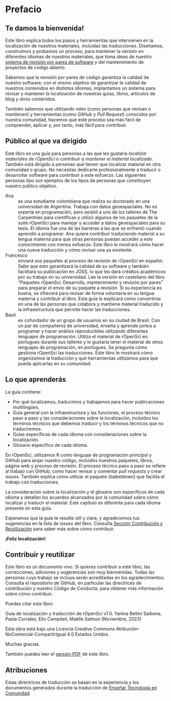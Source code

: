 # Prefacio {.unnumbered}

## Te damos la bienvenida!

Este libro explica todos los pasos y herramientas que intervienen en la localización de nuestros materiales, incluidas las traducciones.
Diseñamos, construimos y probamos un proceso, para mantener la versión en diferentes idiomas de nuestros materiales, que toma ideas de nuestro [sistema de revisión por pares de software](https://ropensci.org/software-review/) y del mantenimiento de proyectos de código abierto.

Sabemos que la revisión por pares de código garantiza la calidad de nuestro software; con el mismo objetivo de garantizar la calidad de nuestros contenidos en distintos idiomas, implantamos un sistema para revisar y mantener la localización de nuestras guías, libros, articulos de blog y otros contenidos.

También sabemos que utilizando roles (como personas que revisan o mantienen) y herramientas (como GitHub y _Pull Request_) conocidos por nuestra comunidad, hacemos que este proceso sea más fácil de comprender, aplicar y, por tanto, más fácil para contribuir.

## Público al que va dirigido

Este libro es una guía para personas a las que les gustaría *localizar materiales de rOpenSci* o *contribuir a mantener el material localizado*.  También está dirigido a personas que tienen que localizar material en otra comunidad o grupo. No necesitas dedicarte profesionalmente a traducir o desarrollar software para contribuir a este esfuerzo.  Las siguientes personas tipo son ejemplos de los tipos de personas que constituyen nuestro público objetivo.

Ana
:  
es una estudiante colombiana que realiza su doctorado en una universidad de Argentina. Trabaja con datos geoespaciales. No es experta en programación, pero asistió a uno de los talleres de The Carpentries para científicas y utilizó algunos de los paquetes de la suite rOpenSci para manejar y acceder a datos geoespaciales para su tesis.
El idioma fue una de las barreras a las que se enfrentó cuando aprendió a programar. Ana quiere contribuir traduciendo material a su lengua materna para que otras personas puedan acceder a este conocimiento con menos esfuerzo. Este libro le mostrará cómo hacer una nueva traducción y cómo revisar una ya existente.

Francesco
:  
enviará sus paquetes al proceso de revisión de rOpenSci en español. Sabe que esto garantizará la calidad de su software y también facilitará su publicación en JOSS, lo que les dará créditos académicos por su trabajo en su universidad. Lee la versión en castellano del libro "Paquetes rOpenSci: Desarrollo, mantenimiento y revisión por pares" para preparar el envio de su paquete a revisión. Si su experiencia es buena, se ofrecerá para revisar de forma voluntaria en su lengua materna y contribuir al libro. Esta guía le explicará cómo convertirse en una de las personas que colabora y mantiene material traducido y la infraestructura que permite hacer las traducciones.

Bauti
:  
es cofundador de un grupo de usuarios en su ciudad de Brasil.  Con un par de compañeros de universidad, enseña y aprende juntos a programar y hacer análisis reproducibles utilizando diferentes lenguajes de programación.  Utiliza el material de rOpenSci en portugues durante sus talleres y le gustaría tener el material de otros lenguajes de programación, en portugues. Se pregunta cómo gestiona rOpenSci las traducciones. Este libro le mostrará cómo organizamos la traducción y qué herramientas utilizamos para que pueda aplicarlas en su comunidad.

## Lo que aprenderás

La guía contiene:

- Por qué localizamos, traducimos y trabajamos para hacer publicaciones multilingües.
- Guía general con la infraestructura y las funciones, el proceso técnico paso a paso y las consideraciones sobre la localización, incluidos los términos técnicos que debemos traducir y los términos técnicos que no traduciremos.
- Guías específicas de cada idioma con consideraciones sobre la localización.
- Glosario específico de cada idioma.

En rOpenSci, utilizamos R como lenguaje de programación principal y GitHub para alojar nuestro código, incluidos nuestros paquetes, libros, página web y proceso de revisión. El proceso técnico paso a paso se refiere al trabajo con GitHub, como hacer revisar y comentar _pull requests_ y crear _issues_. También explica cómo utilizar el paquete {babeldown} que facilita el trabajo con traducciones.

La consideración sobre la localización y el glosario son específicos de cada idioma y detallan los acuerdos alcanzados por la comunidad sobre cómo localizar y traducir el material. Este capítulo es diferente para cada idioma presente en esta guía.

Esperamos que la guía te resulte útil y clara, y agradecemos tus sugerencias en la lista de _issues_  del libro. Consulta [Sección Contribución y Reutilización](#Contributing-and-Re-Use) para saber más sobre cómo contribuir.

**¡Feliz localización!**

## Contribuir y reutilizar

Este libro es un documento vivo. Si quieres contribuir a este libro, las correcciones, adiciones y sugerencias son muy bienvenidas. Todas las personas cuyo trabajo se incluya serán acreditadas en los agradecimientos. Consulta el repositorio de GitHub, en particular las directrices de contribución y nuestro Código de Conducta, para obtener más información sobre cómo contribuir.

Puedes citar este libro:

Guía de localización y traducción de rOpenSci v1.0. Yanina Bellini Saibene, Paola Corrales, Elio Campiteli, Maëlle Salmon (Noviembre, 2023) 

Esta obra está bajo una Licencia Creative Commons Atribución-NoComercial-CompartirIgual 4.0 Estados Unidos.



Muchas gracias.

También puedes leer el [versión PDF](/ropensci-translation-guide.pdf) de este libro.

## Atribuciones

Estas directrices de traducción se basan en la experiencia y los documentos generados durante la traducción de [Enseñar Tecnologia en Comunidad](https://github.com/gvwilson/teachtogether.tech/blob/main/README.md).


